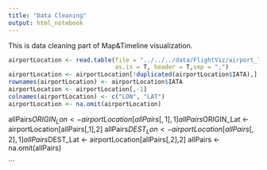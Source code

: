 ```yaml
---
title: "Data Cleaning"
output: html_notebook
---
```

This is data cleaning part of Map&Timeline visualization.

```{r: read location of airports}
airportLocation <- read.table(file = "../../../data/FlightViz/airport_location.csv",
                              as.is = T, header = T,sep = ",")
airportLocation <- airportLocation[!duplicated(airportLocation$IATA),]
rownames(airportLocation) <- airportLocation$IATA
airportLocation <- airportLocation[,-1]
colnames(airportLocation) <- c("LON", "LAT")
airportLocation <- na.omit(airportLocation)
```




allPairs$ORIGIN_Lon <- airportLocation[allPairs[,1],1]
    allPairs$ORIGIN_Lat <- airportLocation[allPairs[,1],2]
    allPairs$DEST_Lon <- airportLocation[allPairs[,2],1]
    allPairs$DEST_Lat <- airportLocation[allPairs[,2],2]
    allPairs <- na.omit(allPairs)
    
```
